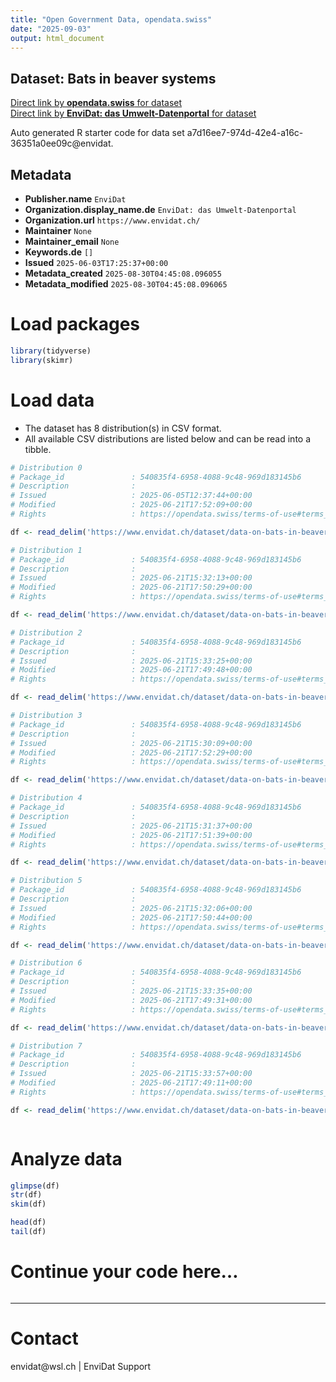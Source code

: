 ```yaml
---
title: "Open Government Data, opendata.swiss"
date: "2025-09-03"
output: html_document
---
```


## Dataset: Bats in beaver systems



[Direct link by **opendata.swiss** for dataset](https://opendata.swiss/de/dataset/bats-in-beaver-systems)<br>
[Direct link by **EnviDat: das Umwelt-Datenportal** for dataset](https://www.envidat.ch/#/metadata/data-on-bats-in-beaver-systems)

Auto generated R starter code for data set a7d16ee7-974d-42e4-a16c-36351a0ee09c@envidat.

## Metadata

- **Publisher.name** `EnviDat`
- **Organization.display_name.de** `EnviDat: das Umwelt-Datenportal`
- **Organization.url** `https://www.envidat.ch/`
- **Maintainer** `None`
- **Maintainer_email** `None`
- **Keywords.de** `[]`
- **Issued** `2025-06-03T17:25:37+00:00`
- **Metadata_created** `2025-08-30T04:45:08.096055`
- **Metadata_modified** `2025-08-30T04:45:08.096065`


# Load packages

```r

library(tidyverse)
library(skimr)

```

# Load data

-   The dataset has 8 distribution(s) in CSV format.
-   All available CSV distributions are listed below and can be read into a tibble.

```r

# Distribution 0
# Package_id               : 540835f4-6958-4088-9c48-969d183145b6
# Description              : 
# Issued                   : 2025-06-05T12:37:44+00:00
# Modified                 : 2025-06-21T17:52:09+00:00
# Rights                   : https://opendata.swiss/terms-of-use#terms_open

df <- read_delim('https://www.envidat.ch/dataset/data-on-bats-in-beaver-systems/resource/0a4317c7-3251-4c37-8519-26f542ed56a5')

# Distribution 1
# Package_id               : 540835f4-6958-4088-9c48-969d183145b6
# Description              : 
# Issued                   : 2025-06-21T15:32:13+00:00
# Modified                 : 2025-06-21T17:50:29+00:00
# Rights                   : https://opendata.swiss/terms-of-use#terms_open

df <- read_delim('https://www.envidat.ch/dataset/data-on-bats-in-beaver-systems/resource/78d66f28-1f5a-43f9-8cfe-e5edf12055d8')

# Distribution 2
# Package_id               : 540835f4-6958-4088-9c48-969d183145b6
# Description              : 
# Issued                   : 2025-06-21T15:33:25+00:00
# Modified                 : 2025-06-21T17:49:48+00:00
# Rights                   : https://opendata.swiss/terms-of-use#terms_open

df <- read_delim('https://www.envidat.ch/dataset/data-on-bats-in-beaver-systems/resource/3985310a-835b-4fdf-a66e-5ec0a92ab490')

# Distribution 3
# Package_id               : 540835f4-6958-4088-9c48-969d183145b6
# Description              : 
# Issued                   : 2025-06-21T15:30:09+00:00
# Modified                 : 2025-06-21T17:52:29+00:00
# Rights                   : https://opendata.swiss/terms-of-use#terms_open

df <- read_delim('https://www.envidat.ch/dataset/data-on-bats-in-beaver-systems/resource/22214e46-c662-4398-91da-197fa844c656')

# Distribution 4
# Package_id               : 540835f4-6958-4088-9c48-969d183145b6
# Description              : 
# Issued                   : 2025-06-21T15:31:37+00:00
# Modified                 : 2025-06-21T17:51:39+00:00
# Rights                   : https://opendata.swiss/terms-of-use#terms_open

df <- read_delim('https://www.envidat.ch/dataset/data-on-bats-in-beaver-systems/resource/9dbe3429-5669-4b2c-a83c-a643411b06b5')

# Distribution 5
# Package_id               : 540835f4-6958-4088-9c48-969d183145b6
# Description              : 
# Issued                   : 2025-06-21T15:32:06+00:00
# Modified                 : 2025-06-21T17:50:44+00:00
# Rights                   : https://opendata.swiss/terms-of-use#terms_open

df <- read_delim('https://www.envidat.ch/dataset/data-on-bats-in-beaver-systems/resource/56b11b90-7932-434b-a089-f3ff14b3f7d7')

# Distribution 6
# Package_id               : 540835f4-6958-4088-9c48-969d183145b6
# Description              : 
# Issued                   : 2025-06-21T15:33:35+00:00
# Modified                 : 2025-06-21T17:49:31+00:00
# Rights                   : https://opendata.swiss/terms-of-use#terms_open

df <- read_delim('https://www.envidat.ch/dataset/data-on-bats-in-beaver-systems/resource/b3f59232-46fa-4068-ad06-15947d042c16')

# Distribution 7
# Package_id               : 540835f4-6958-4088-9c48-969d183145b6
# Description              : 
# Issued                   : 2025-06-21T15:33:57+00:00
# Modified                 : 2025-06-21T17:49:11+00:00
# Rights                   : https://opendata.swiss/terms-of-use#terms_open

df <- read_delim('https://www.envidat.ch/dataset/data-on-bats-in-beaver-systems/resource/f60cdb2f-d4bc-454a-9fed-058c86234b5e')



```

# Analyze data

```r

glimpse(df)
str(df)
skim(df)

head(df)
tail(df)

```

# Continue your code here...

```r

```

------------------------------------------------------------------------

# Contact

envidat@wsl.ch | EnviDat Support
